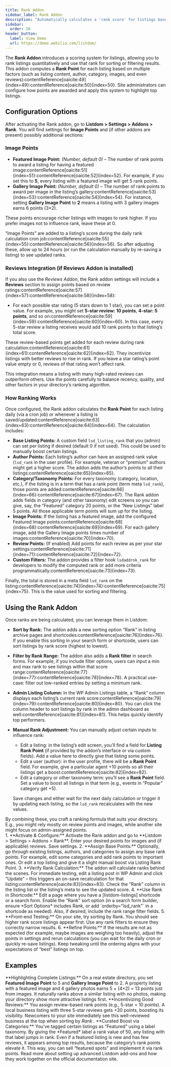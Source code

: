 ```yaml
---
title: Rank Addon
sidebar_label: Rank Addon
description: "Automatically calculates a 'rank score' for listings based on various factors, enabling sorting and filtering of listings by rank."
sidebar:
  order: 26
header_button:
  label: View Demo
  url: https://demo.webilia.com/listdom/
---
```



The **Rank Addon** introduces a scoring system for listings, allowing you to rank listings quantitatively and use that rank for sorting or filtering results. This addon computes a **Rank Point** for each listing based on multiple factors (such as listing content, author, category, images, and even reviews):contentReference[oaicite:49]{index=49}:contentReference[oaicite:50]{index=50}. Site administrators can configure how points are awarded and apply this system to highlight top listings.

## Configuration Options

After activating the Rank addon, go to **Listdom > Settings > Addons > Rank**. You will find settings for **Image Points** and (if other addons are present) possibly additional sections:

### Image Points

- **Featured Image Point:** *(Number, default 0)* – The number of rank points to award a listing for having a featured image:contentReference[oaicite:51]{index=51}:contentReference[oaicite:52]{index=52}. For example, if you set this to **5**, every listing with a featured image will get 5 rank points.
- **Gallery Image Point:** *(Number, default 0)* – The number of rank points to award per image in the listing’s gallery:contentReference[oaicite:53]{index=53}:contentReference[oaicite:54]{index=54}. For instance, setting **Gallery Image Point** to **2** means a listing with 3 gallery images earns 6 points (3×2).

These points encourage richer listings with images to rank higher. If you prefer images not to influence rank, leave these at 0.

<Aside type="note">
“Image Points” are added to a listing’s score during the daily rank calculation cron job:contentReference[oaicite:55]{index=55}:contentReference[oaicite:56]{index=56}. So after adjusting these, allow up to 24 hours (or run the calculation manually by re-saving a listing) to see updated ranks.
</Aside>

### Reviews Integration (if Reviews Addon is installed)

If you also use the *Reviews Addon*, the Rank addon settings will include a **Reviews** section to assign points based on review ratings:contentReference[oaicite:57]{index=57}:contentReference[oaicite:58]{index=58}:

- For each possible star rating (5 stars down to 1 star), you can set a point value. For example, you might set **5-star review: 10 points**, **4-star: 5 points**, and so on:contentReference[oaicite:59]{index=59}:contentReference[oaicite:60]{index=60}. In this case, every 5-star review a listing receives would add 10 rank points to that listing’s total score.
  
These review-based points get added for each review during rank calculation:contentReference[oaicite:61]{index=61}:contentReference[oaicite:62]{index=62}. They incentivize listings with better reviews to rise in rank. If you leave a star rating’s point value empty or 0, reviews of that rating won’t affect rank.

<Aside type="tip">
This integration means a listing with many high-rated reviews can outperform others. Use the points carefully to balance recency, quality, and other factors in your directory’s ranking algorithm.
</Aside>

### How Ranking Works

Once configured, the Rank addon calculates the **Rank Point** for each listing daily (via a cron job) or whenever a listing is saved/updated:contentReference[oaicite:63]{index=63}:contentReference[oaicite:64]{index=64}. The calculation includes:

- **Base Listing Points:** A custom field `lsd_listing_rank` that you (admin) can set per listing if desired (default 0 if not used). This could be used to manually boost certain listings.
- **Author Points:** Each listing’s author can have an assigned rank value (`lsd_rank` in the user profile). For example, veteran or “premium” authors might get a higher score. The addon adds the author’s points to all their listings:contentReference[oaicite:65]{index=65}.
- **Category/Taxonomy Points:** For every taxonomy (category, location, etc.), if the listing is in a term that has a rank point (term meta `lsd_rank`), those points are added:contentReference[oaicite:66]{index=66}:contentReference[oaicite:67]{index=67}. The Rank addon adds fields in category (and other taxonomy) edit screens so you can give, say, the “Featured” category 20 points, or the “New Listings” label 5 points. All those applicable term points will sum up for the listing.
- **Image Points:** If the listing has a featured image, add the configured Featured Image points:contentReference[oaicite:68]{index=68}:contentReference[oaicite:69]{index=69}. For each gallery image, add the Gallery Image points times number of images:contentReference[oaicite:70]{index=70}.
- **Review Points:** (If enabled) Add points for each review as per your star settings:contentReference[oaicite:71]{index=71}:contentReference[oaicite:72]{index=72}.
- **Custom Filters:** The addon provides a filter hook `lsdaddrnk_rank` for developers to modify the computed rank or add more criteria programmatically:contentReference[oaicite:73]{index=73}. 

Finally, the total is stored in a meta field `lsd_rank` on the listing:contentReference[oaicite:74]{index=74}:contentReference[oaicite:75]{index=75}. This is the value used for sorting and filtering.

## Using the Rank Addon

Once ranks are being calculated, you can leverage them in Listdom:

- **Sort by Rank:** The addon adds a new sorting option “Rank” in listing archive pages and shortcodes:contentReference[oaicite:76]{index=76}. If you enable this sorting in your search form or shortcode, users can sort listings by rank score (highest to lowest).
- **Filter by Rank Range:** The addon also adds a **Rank filter** in search forms. For example, if you include filter options, users can input a min and max rank to see listings within that score range:contentReference[oaicite:77]{index=77}:contentReference[oaicite:78]{index=78}. A practical use-case: filter out low-ranked entries by setting a minimum rank.
- **Admin Listing Column:** In the WP Admin Listings table, a “Rank” column displays each listing’s current rank score:contentReference[oaicite:79]{index=79}:contentReference[oaicite:80]{index=80}. You can click the column header to sort listings by rank in the admin dashboard as well:contentReference[oaicite:81]{index=81}. This helps quickly identify top performers.
- **Manual Rank Adjustment:** You can manually adjust certain inputs to influence rank:
  - Edit a listing: in the listing’s edit screen, you’ll find a field for **Listing Rank Point** (if provided by the addon’s interface or via custom fields). Add a value here to directly give that listing some points.
  - Edit a user (author): in the user profile, there will be a **Rank Point** field. For example, give a particular agent +10 points so all their listings get a boost:contentReference[oaicite:82]{index=82}.
  - Edit a category or other taxonomy term: you’ll see a **Rank Point** field. Set a value to boost all listings in that term (e.g., events in “Popular” category get +5).
  
  Save changes and either wait for the next daily calculation or trigger it by updating each listing, so the `lsd_rank` recalculates with the new values.

<Aside type="note">
By combining these, you craft a ranking formula that suits your directory. E.g., you might rely mostly on review points and images, while another site might focus on admin-assigned points.
</Aside>

<Steps>
1. **Activate & Configure:** Activate the Rank addon and go to **Listdom > Settings > Addons > Rank**. Enter your desired points for images and (if applicable) reviews. Save settings.
2. **Assign Base Points:** Optionally, go through existing listings, authors, and categories to assign any base rank points. For example, edit some categories and add rank points to important ones. Or edit a top listing and give it a slight manual boost via Listing Rank Point.
3. **Verify Rank Calculation:** The addon will calculate ranks behind the scenes. For immediate testing, edit a listing post in WP Admin and click “Update” – this triggers an on-save recalculation for that listing:contentReference[oaicite:83]{index=83}. Check the “Rank” column in the listing list or the listing’s meta to see the updated score.
4. **Use Rank in Shortcode:** Edit a page where you have a [listdom-listings] shortcode or a search form. Enable the “Rank” sort option (in a search form builder, ensure *Sort Options* includes Rank, or add `orderby="lsd_rank"` in a shortcode as needed). Also, if desired, include the rank range filter fields.
5. **Front-end Testing:** On your site, try sorting by Rank. You should see higher rank score listings appear first. Use any rank filters to ensure they correctly narrow results.
6. **Refine Points:** If the results are not as expected (for example, maybe images are weighing too heavily), adjust the points in settings and rerun calculations (you can wait for the daily cron or quickly re-save listings). Keep tweaking until the ordering aligns with your expectations of “best” listings on top.
</Steps>

## Examples

<CardGrid>
  <Card>
    **Highlighting Complete Listings:** On a real estate directory, you set <strong>Featured Image Point</strong> to 5 and <strong>Gallery Image Point</strong> to 2. A property listing with a featured image and 4 gallery photos earns 5 + (4×2) = 13 points just from images. It naturally ranks above a similar listing with no photos, making your directory show more attractive listings first.
  </Card>
  <Card>
    **Incentivizing Good Reviews:** You assign review-based rank points (e.g., 5-star = 10 points). A local business listing with three 5-star reviews gets +30 points, boosting its visibility. Newcomers to your site immediately see this well-reviewed business at the top when sorting by <em>Rank</em> <Badge text="Top Rated" />.
  </Card>
  <Card>
    **Curated Boost via Categories:** You’ve tagged certain listings as “Featured” using a label taxonomy. By giving the *Featured* label a rank value of 50, any listing with that label jumps in rank. Even if a featured listing is new and has few reviews, it appears among top results, because the category’s rank points elevate it. This way, you can sell “featured spots” and implement it via rank points.
  </Card>
</CardGrid>

<LinkCard href="https://listdom.net" title="Listdom Add-ons Documentation">
  Read more about setting up advanced Listdom add-ons and how they work together on the official documentation site.
</LinkCard>
